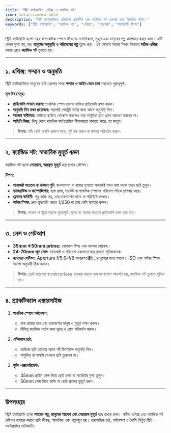 ```yaml
---
title: "স্ট্রিট ফটোগ্রাফি: এথিক্স ও ক্যান্ডিড শট"
icon: solar:camera-bold
description: "স্ট্রিট ফটোগ্রাফিতে এথিক্যাল প্র্যাকটিস এবং ক্যান্ডিড শট তোলার জন্য বিস্তারিত গাইড।"
keywords: ["স্ট্রিট ফটোগ্রাফি", "ক্যান্ডিড শট", "এথিক্স", "সাবজেক্ট", "ফটোগ্রাফি টিপস"]
---
```


স্ট্রিট ফটোগ্রাফি হলো শহর বা পাবলিক স্পেসে জীবনের নান্দনিকতা, মুহূর্ত এবং মানুষের গল্প ক্যাপচার করার কলা। এটি কেবল দৃশ্য নয়, বরং **মানুষের অনুভূতি ও পরিবেশের গল্প** তুলে ধরে। এই লেসনে আমরা শিখব কিভাবে **সঠিক এথিক্স** বজায় রেখে **ক্যান্ডিড শট** তুলতে হয়।  

---

## ১. এথিক্স: সম্মান ও অনুমতি

স্ট্রিট ফটোগ্রাফিতে মানুষের ছবি তোলার সময় **সম্মান ও আইন মেনে চলা** সবচেয়ে গুরুত্বপূর্ণ।  

**মূল বিষয়সমূহ:**  

- **প্রাইভেসি সম্মান করুন:** পাবলিক স্পেস হলেও ব্যক্তির প্রাইভেসি রক্ষা করুন।  
- **অনুমতি নিন যখন প্রয়োজন:** সরাসরি পোর্ট্রেট শটের জন্য আগে অনুমতি নিন।  
- **অন্যের স্বাধীনতা:** কাউকে ছবিতে ফোকাস করলেও তার অসুবিধা হবে এমন আচরণ করবেন না।  
- **আইনি বিষয়:** কিছু দেশে পাবলিক ফটোগ্রাফির সীমাবদ্ধতা থাকতে পারে, তা জানুন।  

> **উপায়:** যদি কেউ অস্বস্তি প্রকাশ করে, শুট বন্ধ করুন বা কাদার পরিবর্তন করুন।  

---

## ২. ক্যান্ডিড শট: স্বাভাবিক মুহূর্ত ধরুন

ক্যান্ডিড শট হলো **নেচারাল, অপ্রস্তুত মুহূর্ত** ধরে রাখার কৌশল।  

**টিপস:**  

- **সাবজেক্ট সচেতন না থাকলে শুট:** জনসমাগম বা রাস্তার দৃশ্যতে সাবজেক্ট যখন ব্যস্ত থাকে তখন ছবি তুলুন।  
- **ব্যাকগ্রাউন্ড ও কম্পোজিশন:** ব্যস্ত রাস্তা, মার্কেট বা পাবলিক স্পেসের পরিবেশ শটকে প্রাণবন্ত করে।  
- **ফ্রেমের কাহিনী:** শুধু ব্যক্তি নয়, তার চারপাশের ঘটনা বা পরিস্থিতি দেখান।  
- **শাটার স্পিড:** দ্রুত মুভমেন্ট ধরতে 1/250 বা তার বেশি ব্যবহার করুন।  

> **উপায়:** মডেল বা স্ট্র্যাংগারকে পুরোপুরি ফ্রেমে না আনার মাধ্যমে প্রাইভেসি রক্ষা করা যায়।  

---

## ৩. লেন্স ও সেটআপ

- **35mm বা 50mm prime:** নেচারাল ফিল্ড এবং হালকা বোকেহ।  
- **24-70mm জুম লেন্স:** সাবজেক্ট ও পরিবেশ একসাথে ধরে রাখতে সুবিধাজনক।  
- **ক্যামেরা সেটিংস:** Aperture f/5.6–f/8 সাধারণত街ের দৃশ্যের জন্য ভালো। ISO এবং শাটার স্পিড আলো অনুযায়ী ঠিক করুন।  

> **উপায়:** ছোট ক্যামেরা বা mirrorless ব্যবহার করলে কম মনোযোগ আকর্ষণ হয়, ক্যান্ডিড শট তুলতে সুবিধা হয়।  

---

## ৪. প্র্যাকটিক্যাল এক্সারসাইজ

1. **পাবলিক স্পেসে পর্যবেক্ষণ:**  
   - ব্যস্ত রাস্তায় যান এবং চারপাশের মানুষ ও মুহূর্ত লক্ষ্য করুন।  
   - বিভিন্ন ক্যান্ডিড শটের জন্য দূরত্ব ও ফ্রেম পরিবর্তন করুন।  

2. **এথিক্যাল চর্চা:**  
   - কাউকে ছবি তোলার আগে শর্ট ডিসট্যান্স অনুমতি নিন।  
   - অসুবিধা বা অস্বস্তি দেখালে ছবি তুলবেন না।  

3. **শুটিং এক্সপেরিমেন্ট:**  
   - 35mm প্রাইম লেন্স দিয়ে ছোট রাস্তা বা মার্কেটের দৃশ্য তুলুন।  
   - 50mm লেন্স দিয়ে ব্যক্তি বা ছোট গ্রুপের মুহূর্ত ধরুন।  

---

## উপসংহার

স্ট্রিট ফটোগ্রাফি হলো **শহরের গল্প, মানুষের আবেগ এবং নেচারাল মুহূর্ত** ধরে রাখার কলা। সঠিক এথিক্স এবং ক্যান্ডিড শট কৌশল ব্যবহার করলে ছবি জীবন্ত, স্বাভাবিক এবং গল্পবহুল হয়। ধারাবাহিক চর্চা, পর্যবেক্ষণ ও ধৈর্যই নিখুঁত স্ট্রিট ফটোগ্রাফির চাবিকাঠি।  